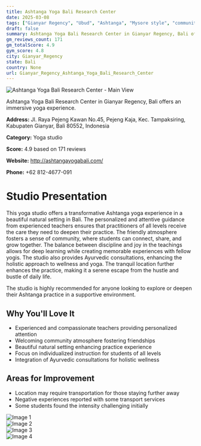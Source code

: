 ```yaml
---
title: Ashtanga Yoga Bali Research Center
date: 2025-03-08
tags: ["Gianyar Regency", "Ubud", "Ashtanga", "Mysore style", "community", "tranquil atmosphere", "Gianyar Regency"]  
draft: false
summary: Ashtanga Yoga Bali Research Center in Gianyar Regency, Bali offers an immersive yoga experience.
gm_reviews_count: 171
gm_totalScore: 4.9
gym_score: 4.8
city: Gianyar_Regency
state: Bali
country: None
url: Gianyar_Regency_Ashtanga_Yoga_Bali_Research_Center
---
```


<div className="aspect-[16/9] relative my-8">
  <img 
    src="https://lh5.googleusercontent.com/p/AF1QipOoYyd1CFJyh_WNoP_yv--A2vtAVEN_kleSmyBS=w1920-h1080-k-no"
    alt="Ashtanga Yoga Bali Research Center - Main View"
    className="object-cover absolute inset-0 w-full h-full rounded-lg"
  />
</div>

Ashtanga Yoga Bali Research Center in Gianyar Regency, Bali offers an immersive yoga experience.

**Address:** Jl. Raya Pejeng Kawan No.45, Pejeng Kaja, Kec. Tampaksiring, Kabupaten Gianyar, Bali 80552, Indonesia

**Category:** Yoga studio

**Score:** 4.9 based on 171 reviews

**Website:** http://ashtangayogabali.com/

**Phone:** +62 812-4677-091

# Studio Presentation

This yoga studio offers a transformative Ashtanga yoga experience in a beautiful natural setting in Bali. The personalized and attentive guidance from experienced teachers ensures that practitioners of all levels receive the care they need to deepen their practice. The friendly atmosphere fosters a sense of community, where students can connect, share, and grow together. The balance between discipline and joy in the teachings allows for deep learning while creating memorable experiences with fellow yogis. The studio also provides Ayurvedic consultations, enhancing the holistic approach to wellness and yoga. The tranquil location further enhances the practice, making it a serene escape from the hustle and bustle of daily life.

The studio is highly recommended for anyone looking to explore or deepen their Ashtanga practice in a supportive environment.

## Why You'll Love It

- Experienced and compassionate teachers providing personalized attention
- Welcoming community atmosphere fostering friendships
- Beautiful natural setting enhancing practice experience
- Focus on individualized instruction for students of all levels
- Integration of Ayurvedic consultations for holistic wellness

## Areas for Improvement

- Location may require transportation for those staying further away
- Negative experiences reported with some transport services
- Some students found the intensity challenging initially

<div className="grid grid-cols-1 xl:grid-cols-2 gap-4 my-8">
<div className="aspect-[4/3] relative"><img src="https://lh3.googleusercontent.com/p/AF1QipPc8w1WnpZD2gLkZHEwTo3zm3pOdPINipBKknSH=w1920-h1080-k-no" alt="Image 1" className="object-cover absolute inset-0 w-full h-full rounded-lg" /></div>
<div className="aspect-[4/3] relative"><img src="https://lh5.googleusercontent.com/p/AF1QipM5zNlt_-3jvp9TTaE-xmlYY5O_t3dchbB8ljzD=w1920-h1080-k-no" alt="Image 2" className="object-cover absolute inset-0 w-full h-full rounded-lg" /></div>
<div className="aspect-[4/3] relative"><img src="https://lh5.googleusercontent.com/p/AF1QipNun2_ZlGFC6MMwB2-KgvMET_K-Q-gbS_r-XCB5=w1920-h1080-k-no" alt="Image 3" className="object-cover absolute inset-0 w-full h-full rounded-lg" /></div>
<div className="aspect-[4/3] relative"><img src="https://lh5.googleusercontent.com/p/AF1QipOqzVywOomxI7QJCR1KnH4l6sOZf4zyCg1wDDsr=w1920-h1080-k-no" alt="Image 4" className="object-cover absolute inset-0 w-full h-full rounded-lg" /></div>
</div>